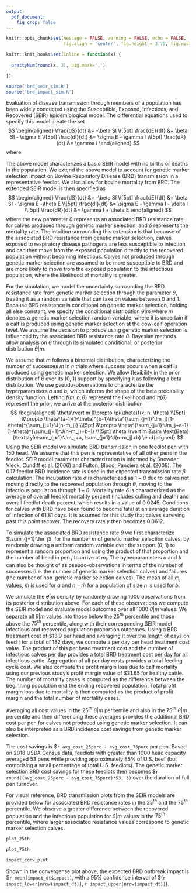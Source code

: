 ```yaml
---
output:
  pdf_document:
    fig_crop: false
---
```


```r
knitr::opts_chunk$set(message = FALSE, warning = FALSE, echo = FALSE,
                      fig.align = 'center', fig.height = 3.75, fig.width = 5)

knitr::knit_hooks$set(inline = function(x) {
  
  prettyNum(round(x, 2), big.mark=',')

})

source('brd_seir_sim.R')
source('brd_impact_sim.R')
```


\begin{center}
\textbf{Genetic Marker Selection Implications for Bovine Respiratory Disease SEIR Modeling in a Bayesian Environment}
\end{center}

\begin{center}
\textit{Model overview and initial findings}
\end{center}

Evaluation of disease transmission through members of a population has been widely conducted using the Susceptible, Exposed, Infectious, and Recovered (SEIR) epidemiological model. The differential equations used to specify this model create the set
$$
\begin{aligned}
\frac{dS}{dt} &= -\beta SI \\[5pt]
\frac{dE}{dt} &= \beta SI - \sigma E \\[5pt]
\frac{dI}{dt} &= \sigma E - \gamma I \\[5pt]
\frac{dR}{dt} &= \gamma I
\end{aligned}
$$
where
\begin{itemize}
\item[] $\beta$ represents the rate of disease spread from susceptible individuals to exposed individuals
\item[] $\sigma$ represents disease incubation rate, where the average incubation duration equals $1/\sigma$
\item[] $\gamma$ represents the recovery rate, where $\gamma$ equals $1/D$ for the average duration of infection, $D$
\end{itemize}

The above model characterizes a basic SEIR model with no births or deaths in the population. We extend the above model to account for genetic marker selection impact on Bovine Respiratory Disease (BRD) transmission in a representative feedlot. We also allow for bovine mortality from BRD. The extended SEIR model is then specified as
$$
\begin{aligned}
\frac{dS}{dt} &= -\beta SI \\[5pt]
\frac{dE}{dt} &= \beta SI - \sigma E -\theta E \\[5pt]
\frac{dI}{dt} &= \sigma E - \gamma I - \delta I \\[5pt]
\frac{dR}{dt} &= \gamma I + \theta E
\end{aligned}
$$
where the new parameter $\theta$ represents an associated BRD resistance rate for calves produced through genetic marker selection, and $\delta$ represents the mortality rate. The intuition surrounding this extension is that because of the associated BRD resistance from genetic marker selection, calves exposed to respiratory disease pathogens are less susceptible to infection and can then move from the exposed population directly to the recovered population without becoming infectious. Calves not produced through genetic marker selection are assumed to be more susceptible to BRD and are more likely to move from the exposed population to the infectious population, where the likelihood of mortality is greater.

For the simulation, we model the uncertainty surrounding the BRD resistance rate from genetic marker selection through the parameter $\theta$, treating it as a random variable that can take on values between 0 and 1. Because BRD resistance is conditional on genetic marker selection, holding all else constant, we specify the conditional distribution $\theta \rvert m$ where $m$ denotes a genetic marker selection random variable, where it is uncertain if a calf is produced using genetic marker selection at the cow-calf operation level. We assume the decision to produce using genetic marker selection is influenced by the associated BRD resistance rate $\theta$. Bayesian methods allow analysis on $\theta$ through its simulated conditional, or posterior distribution $\theta\rvert m$.

We assume that $m$ follows a binomial distribution, characterizing the number of successes $m$ in $n$ trials where success occurs when a calf is produced using genetic marker selection. We allow flexibility in the prior distribution of $\theta$ over its (0, 1) support by specifying it as following a beta distribution. We use pseudo-observations to characterize the hyperparameters $a$ and $b$, which informs the shape of the beta probability density function. Letting $f(m; n, \theta)$ represent the likelihood and $\pi(\theta)$ represent the prior, we arrive at the posterior distribution
$$
\begin{aligned}
\theta\rvert m &\propto \pi(\theta)f(x; n, \theta) \\[5pt]
&\propto \theta^{a-1}(1-\theta)^{b-1}\theta^{\sum_{j=1}^Jm_j}(1-\theta)^{\sum_{j=1}^J(n-m_j)} \\[5pt]
&\propto \theta^{\sum_{j=1}^Jm_j+a-1}(1-\theta)^{\sum_{j=1}^J(n-m_j)+b-1} \\[5pt]
\theta \rvert m &\sim \text{Beta}(\textstyle\sum_{j=1}^Jm_j+a, \sum_{j=1}^J(n-m_j)+b)
\end{aligned}
$$
Using the SEIR model we simulate BRD transmission in one feedlot pen with 150 head. We assume that this pen is representative of all other pens in the feedlot. SEIR model parameter characterization is informed by Snowder, Vleck, Cundiff et al. (2006) and Fulton, Blood, Panciera et al. (2009). The 0.17 feedlot BRD incidence rate is used in the expected transmission rate $\beta$ calculation. The incubation rate $\sigma$ is characterized as $1-\theta$ due to calves not moving directly to the recovered population through $\theta$, moving to the infectious population through $1-\theta$. Mortality rate $\delta$ is characterized as the average of overall feedlot mortality percent (includes culling and death) and overall feedlot death percent, which results in a value of 0.0245. Conditions for calves with BRD have been found to become fatal at an average duration of infection of 61.81 days. It is assumed for this study that calves surviving past this point recover. The recovery rate $\gamma$ then becomes 0.0612.

To simulate the associated BRD resistance rate $\theta$ we first characterize $\sum_{j=1}^Jm_j$, for the number $m$ of genetic marker selection calves, by randomly drawing a uniform random variable over the support (0, 1) to represent a random proportion and using the product of that proportion and the number of head in pen $j$ to arrive at $m_j$. The hyperparameters $a$ and $b$ can also be thought of as pseudo-observations in terms of the number of successes (i.e. the number of genetic marker selection calves) and failures (the number of non-genetic marker selection calves). The mean of all $m_j$ values, $\bar{m}$ is used for $a$ and $n-\bar{m}$ for a population of size $n$ is used for $b$.

We simulate the $\theta\rvert m$ density by randomly drawing 1000 observations from its posterior distribution above. For each of these observations we compute the SEIR model and evaluate model outcomes over all 1000 $\theta\rvert m$ values. We separate all $\theta \rvert m$ values into those below the $25^{th}$ percentile and those above the $75^{th}$ percentile, along with their corresponding SEIR model infectious and recovered population proportion outcomes. Using a BRD treatment cost of \$13.9 per head and averaging it over the length of days on feed $t$ for a total of 182 days, we compute a per day per head treatment cost value. The product of this per head treatment cost and the number of infectious calves per day provides a total BRD treatment cost per day for all infectious cattle. Aggregation of all per day costs provides a total feeding cycle cost. We also compute the profit margin loss due to calf mortality using our previous study's profit margin value of \$31.65 for healthy cattle. The number of mortality cases is computed as the difference between the beginning population end the ending recovered population. Total profit margin loss due to mortality is then computed as the product of profit margin and the total number of mortality cases.

Averaging all cost values in the $25^{th}\ \theta\rvert m$ percentile and also in the $75^{th}\ \theta\rvert m$ percentile and then differencing these averages provides the additional BRD cost per pen for calves not produced using genetic marker selection. It can also be interpreted as a BRD incidence cost savings from genetic marker selection.

The cost savings is \$`r avg_cost_25perc - avg_cost_75perc` per pen. Based on 2018 USDA Census data, feedlots with greater than 1000 head capacity averaged 53 pens while providing approximately 85% of U.S. beef (but comprising a small percentage of total U.S. feedlots). The genetic marker selection BRD cost savings for these feedlots then becomes \$`r round((avg_cost_25perc - avg_cost_75perc)*53, 3)` over the duration of full pen turnover.

For visual reference, BRD transmission plots from the SEIR models are provided below for associated BRD resistance rates in the $25^{th}$ and the $75^{th}$ percentile. We observe a greater difference between the recovered population and the infectious population for $\theta\rvert m$ values in the $75^{th}$ percentile, where larger associated resistance values correspond to genetic marker selection calves.

```r
plot_25th
```

```r
plot_75th
```

```r
impact_conv_plot
```

Shown in the convergense plot above, the expected BRD outbreak impact is \$`r mean(impact_dt$impact)`, with a 95\% confidence interval of \$(`r impact_lower[nrow(impact_dt)]`, `r impact_upper[nrow(impact_dt)]`).



